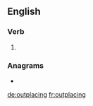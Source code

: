==English==

===Verb===
{{head|en|present participle}}

# {{present participle of|outplace|lang=en|nocat=1}}

===Anagrams===
* {{l|en|copulating}}

[[de:outplacing]]
[[fr:outplacing]]